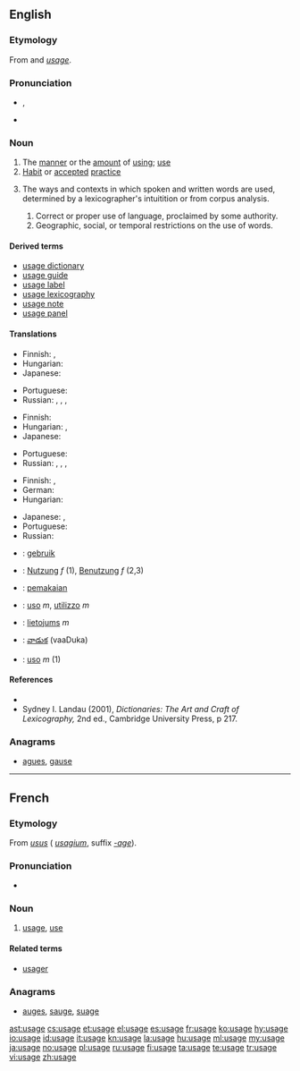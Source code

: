 ==English==
{{wikipedia}}

===Etymology===
From {{etyl|xno}} and {{etyl|fro}} ''[[#French|usage]]''.

===Pronunciation===
* {{IPA|/ˈjuːsid͡ʒ/}}, {{IPAchar|/ˈjuːzid͡ʒ/}}
* {{audio|En-us-usage.ogg|Audio (US)}}

===Noun===
{{en-noun}}

# The [[manner]] or the [[amount]] of [[using]]; [[use]]
# [[habit|Habit]] or [[accepted]] [[practice]]
# {{lexicography}} The ways and contexts in which spoken and written words are used, determined by a lexicographer's intuitition or from corpus analysis.
## Correct or proper use of language, proclaimed by some authority.
## Geographic, social, or temporal restrictions on the use of words.

====Derived terms====
* [[usage dictionary]]
* [[usage guide]]
* [[usage label]]
* [[usage lexicography]]
* [[usage note]]
* [[usage panel]]

====Translations====
{{trans-top|the manner or the amount of using; use}}
* Finnish: {{t+|fi|käyttö}}, {{t+|fi|käsittely}}
* Hungarian: {{t+|hu|használat}}
* Japanese: {{t|ja|使い方|tr=tsukai-kata}}
{{trans-mid}}
* Portuguese: {{t+|pt|uso|m}}
* Russian: {{t+|ru|использование|n|tr=ispól'zovanije}}, {{t+|ru|применение|n|tr=prim'en'énije}}, {{t+|ru|обращение|n|tr=obraš'énije}}, {{t|ru|употребление|n|tr=upotr'ebl'énije}}
{{trans-bottom}}

{{trans-top|habit or accepted practice}}
* Finnish: {{t+|fi|käytäntö}}
* Hungarian: {{t+|hu|szokás}}, {{t+|hu|gyakorlat}}
* Japanese: {{t|ja|使い方|tr=tsukai-kata}}
{{trans-mid}}
* Portuguese: {{t+|pt|emprego|m}}
* Russian: {{t+|ru|обычай|m|tr=obýčaj}}, {{t|ru|обыкновение|n|tr=obyknov'énije}}, {{t+|ru|привычка|f|tr=privýčka}}, {{t+|ru|традиция|f|tr=tradícija}}
{{trans-bottom}}

{{trans-top|the way words are spoken or written in a community}}
* Finnish: {{t+|fi|kielenkäyttö}}, {{t-|fi|puhetapa}}
* German: {{t|de|Gebrauch|m}}
* Hungarian: {{t|hu|szóhasználat}}
{{trans-mid}}
* Japanese: {{t|ja|使い方|tr=tsukai-kata}}, {{t+|ja|用法|tr=yōhō}}
* Portuguese: {{t+|pt|emprego|m}}
* Russian: {{t|ru|употребление|n|tr=upotr'ebl'énije}}
{{trans-bottom}}

{{checktrans-top}}
* {{ttbc|nl}}: [[gebruik]]
* {{ttbc|de}}: [[Nutzung]] ''f'' (1), [[Benutzung]] ''f'' (2,3)
* {{ttbc|id}}: [[pakai|pemakaian]]
* {{ttbc|it}}: [[uso]] ''m'', [[utilizzo]] ''m''
{{trans-mid}}
* {{ttbc|lv}}: [[lietojums]] ''m''
* {{ttbc|te}}: [[వాడుక]] (vaaDuka)
* {{ttbc|pt}}: [[uso]] ''m'' (1)
{{trans-bottom}}

====References====
* {{R:Dictionary of Lexicography}}
* Sydney I. Landau (2001), ''Dictionaries: The Art and Craft of Lexicography,'' 2nd ed., Cambridge University Press, p 217.

===Anagrams===
* [[agues#English|agues]], [[gause#English|gause]]

----

==French==

===Etymology===
From {{etyl|la|fr}} ''[[usus]]'' ({{etyl|ML.|fr}} ''[[usagium]]'', suffix ''[[-age]]'').

===Pronunciation===
* {{audio|Fr-usage.ogg|audio}}

===Noun===
{{fr-noun|m}}

# [[#English|usage]], [[use]]

====Related terms====
* [[usager]]

===Anagrams===
* [[auges#French|auges]], [[sauge#French|sauge]], [[suage#French|suage]]

[[ast:usage]]
[[cs:usage]]
[[et:usage]]
[[el:usage]]
[[es:usage]]
[[fr:usage]]
[[ko:usage]]
[[hy:usage]]
[[io:usage]]
[[id:usage]]
[[it:usage]]
[[kn:usage]]
[[la:usage]]
[[hu:usage]]
[[ml:usage]]
[[my:usage]]
[[ja:usage]]
[[no:usage]]
[[pl:usage]]
[[ru:usage]]
[[fi:usage]]
[[ta:usage]]
[[te:usage]]
[[tr:usage]]
[[vi:usage]]
[[zh:usage]]